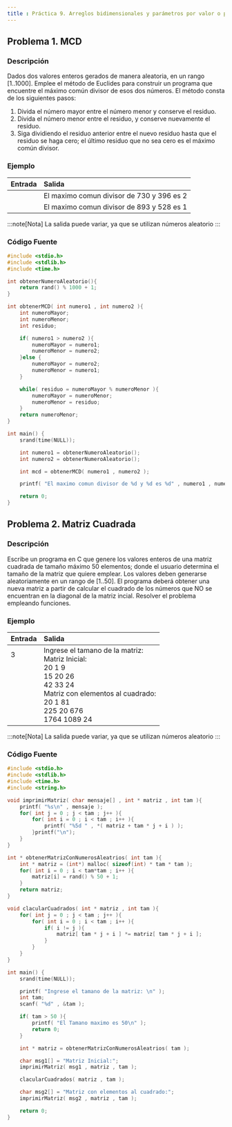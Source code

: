 ```yaml
---
title : Práctica 9. Arreglos bidimensionales y parámetros por valor o por referencia
---
```


## Problema 1. MCD

### Descripción 

Dados dos valores enteros gerados de manera aleatoria, en un rango [1..1000]. Emplee el método de Euclides para construir un programa que encuentre el máximo común divisor de esos dos números. El método consta de los siguientes pasos:

1. Divida el número mayor entre el número menor y conserve el residuo.
1. Divida el número menor entre el residuo, y conserve nuevamente el residuo.
1. Siga dividiendo el residuo anterior entre el nuevo residuo hasta que el residuo se haga cero; el último residuo que no sea cero es el máximo común divisor.

### Ejemplo
| Entrada | Salida |
|------|:-------|
<br/>     | El maximo comun divisor de 730 y 396 es 2
<br/>     | El maximo comun divisor de 893 y 528 es 1

:::note[Nota]
La salida puede variar, ya que se utilizan números aleatorio
:::

### Código Fuente

```c 
#include <stdio.h>
#include <stdlib.h>
#include <time.h>

int obtenerNumeroAleatorio(){
    return rand() % 1000 + 1;
}

int obtenerMCD( int numero1 , int numero2 ){
    int numeroMayor;
    int numeroMenor;
    int residuo;

    if( numero1 > numero2 ){
        numeroMayor = numero1;
        numeroMenor = numero2;
    }else {
        numeroMayor = numero2;
        numeroMenor = numero1;
    }

    while( residuo = numeroMayor % numeroMenor ){
        numeroMayor = numeroMenor;
        numeroMenor = residuo;
    }
    return numeroMenor;
}

int main() {
    srand(time(NULL));

    int numero1 = obtenerNumeroAleatorio();
    int numero2 = obtenerNumeroAleatorio();

    int mcd = obtenerMCD( numero1 , numero2 );

    printf( "El maximo comun divisor de %d y %d es %d" , numero1 , numero2 , mcd );

    return 0;
}
```

## Problema 2. Matriz Cuadrada

### Descripción 

Escribe un programa en C que genere los valores enteros de una matriz cuadrada de tamaño máximo 50 elementos; donde el usuario determina el tamaño de la matriz que quiere emplear. Los valores deben generarse aleatoriamente en un rango de [1..50]. El programa deberá obtener una nueva matriz a partir de calcular el cuadrado de los números que NO se encuentran en la diagonal de la matriz incial. Resolver el problema empleando funciones.

### Ejemplo
| Entrada | Salida |
|------|:-------|
3  <br/><br/><br/><br/><br/><br/><br/><br/>  | Ingrese el tamano de la matriz: <br/> Matriz Inicial: <br/> 20     1     9 <br/> 15    20    26 <br/> 42    33    24 <br/> Matriz con elementos al cuadrado: <br/> 20     1    81 <br/> 225    20   676 <br/> 1764  1089    24 <br/> 

:::note[Nota]
La salida puede variar, ya que se utilizan números aleatorio
:::

### Código Fuente

```c
#include <stdio.h>
#include <stdlib.h>
#include <time.h>
#include <string.h>

void imprimirMatriz( char mensaje[] , int * matriz , int tam ){
    printf( "%s\n" , mensaje );
    for( int j = 0 ; j < tam ; j++ ){
        for( int i = 0 ; i < tam ; i++ ){
            printf( "%5d " , *( matriz + tam * j + i ) );
        }printf("\n");
    }
}

int * obtenerMatrizConNumerosAleatrios( int tam ){
    int * matriz = (int*) malloc( sizeof(int) * tam * tam );
    for( int i = 0 ; i < tam*tam ; i++ ){
        matriz[i] = rand() % 50 + 1;
    }
    return matriz;
}

void clacularCuadrados( int * matriz , int tam ){
    for( int j = 0 ; j < tam ; j++ ){
        for( int i = 0 ; i < tam ; i++ ){
            if( i != j ){
                matriz[ tam * j + i ] *= matriz[ tam * j + i ];
            }
        }
    }
}

int main() {
    srand(time(NULL));

    printf( "Ingrese el tamano de la matriz: \n" );
    int tam;
    scanf( "%d" , &tam );

    if( tam > 50 ){
        printf( "El Tamano maximo es 50\n" );
        return 0;
    }

    int * matriz = obtenerMatrizConNumerosAleatrios( tam );

    char msg1[] = "Matriz Inicial:";
    imprimirMatriz( msg1 , matriz , tam );

    clacularCuadrados( matriz , tam );

    char msg2[] = "Matriz con elementos al cuadrado:";
    imprimirMatriz( msg2 , matriz , tam );

    return 0;
} 
```